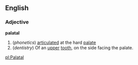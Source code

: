 ==English==
===Adjective===
'''palatal'''

#(''phonetics'') [[articulate]]d at the hard [[palate]]
#(''dentistry'') Of an [[upper]] [[tooth]], on the side facing the palate.

[[pl:Palatal]]